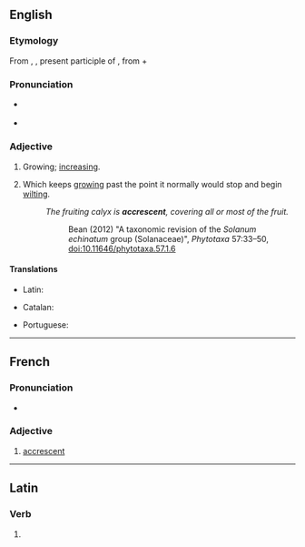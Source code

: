 ==English==

===Etymology===
From {{der|en|la|accrescens}}, {{m|la|accrescentis}}, present participle of {{m|la|accresco|accrescere}}, from {{m|la|ad}} + {{m|la|cresco|crescere|to grow}}

===Pronunciation===
* {{a|RP}} {{IPA|en|/əˈkɹɛsənt/}}
* {{audio|en|en-us-accrescent.ogg|Audio (US)}}

===Adjective===
{{en-adj}}

# Growing; [[increasing]].
#: {{rfquotek|en|Shuckford}}
# {{lb|en|botany}} Which keeps [[grow]]ing past the point it normally would stop and begin [[wilt]]ing.
#: ''The fruiting calyx is '''accrescent''', covering all or most of the fruit.''
#::Bean (2012) "A taxonomic revision of the ''Solanum echinatum'' group (Solanaceae)", ''Phytotaxa''  57:33–50, doi:10.11646/phytotaxa.57.1.6

====Translations====
{{trans-top|growing}}
* Latin: {{t|la|accrescens}}
{{trans-mid}}
{{trans-bottom}}

{{trans-top|botany}}
* Catalan: {{t+|ca|acrescent}}
{{trans-mid}}
* Portuguese: {{t+|pt|acrescente}}
{{trans-bottom}}

----

==French==

===Pronunciation===
* {{fr-IPA}}

===Adjective===
{{fr-adj}}

# {{lb|fr|botany}} [[#English|accrescent]]

----

==Latin==

===Verb===
{{la-verb-form|accrēscent}}

# {{inflection of|la|accrēscō||3|p|futr|actv|indc}}